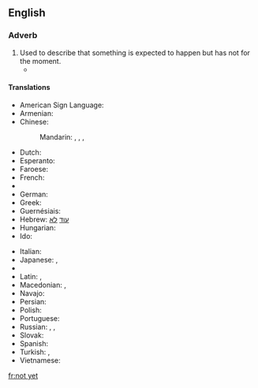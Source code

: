==English==

===Adverb===
{{en-adv|head=[[not]] [[yet]]|-}}

# Used to describe that something is expected to happen but has not for the moment.
#* {{quote-magazine|date=2013-07-20|volume=408|issue=8845|magazine={{w|The Economist}}
|title=[http://www.economist.com/news/http://www.economist.com/news/asia/21582043-villagers-enjoy-sunlight-after-dark-out-gloom Out of the gloom]
|passage=[Rural solar plant] schemes are of little help to industry or other heavy users of electricity. '''Nor''' is solar power '''yet''' as cheap as the grid. For all that, the rapid arrival of electric light to Indian villages is long overdue. When the national grid suffers its next huge outage, as it did in July 2012 when hundreds of millions were left in the dark, look for specks of light in the villages.}}

====Translations====
{{trans-top|expected to happened but has not for the moment}}
* American Sign Language: {{t|ase|OpenB@NearSideTrunkhigh-PalmBack Nod}}
* Armenian: {{t|hy|դեռ ոչ|sc=Armn}}
* Chinese:
*: Mandarin: {{t+|cmn|沒有|sc=Hani}}, {{t+|cmn|没有|tr=méiyǒu|sc=Hani}}, {{qualifier|literary}} {{t+|cmn|尚未|tr=shàngwèi|sc=Hani}}, {{t+|cmn|未|tr=wèi|sc=Hani}}
* Dutch: {{t|nl|nog niet}}
* Esperanto: {{t|eo|ankoraŭ ne}}
* Faroese: {{t|fo|ikki enn}}
* French: {{t+|fr|pas encore}}
* {{trreq|ka}}
* German: {{t|de|noch nicht}}
* Greek: {{t|el|όχι ακόμα|tr=óchi akóma}}
* Guernésiais: {{t|roa-grn|pas acore}}
* Hebrew: [[עוד]] [[לא]]
* Hungarian: {{t|hu|még nem}}
* Ido: {{t|io|ne ja}}
{{trans-mid}}
* Italian: {{t|it|non ancora}}
* Japanese: {{qualifier|short answer or in a negative sentence}} {{t|ja|まだ|tr=mada|sc=Jpan}}, {{t|ja|まだまだ|tr=madamada|sc=Jpan}}
* {{trreq|ko}}
* Latin: {{t+|la|nondum}}, {{t|la|hauddum}}
* Macedonian: {{t|mk|сѐ уште не|tr=se úšte ne}}, {{t|mk|уште не|tr=úšte ne}}
* Navajo: {{t|nv|tʼah dooda}}
* Persian: {{t|fa|هنوز نه|tr=hanuz na|sc=fa-Arab}}
* Polish: {{t|pl|jeszcze nie}}
* Portuguese: {{t|pt|[[ainda]] [[não]]}}
* Russian: {{t|ru|пока нет|tr=poká nét}}, {{t|ru|ещё нет|tr=ješčó nét}}, {{t|ru|всё ещё нет|tr=vsjo ješčó nét}}
* Slovak: {{t|sk|ešte nie}}
* Spanish: {{t|es|todavía no}}
* Turkish: {{t|tr|henüz değil}}, {{t|tr|daha değil}}
* Vietnamese: {{t+|vi|chưa}}
{{trans-bottom}}

[[fr:not yet]]